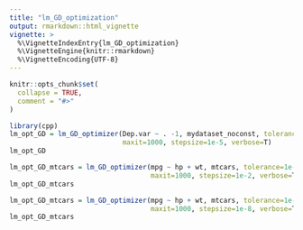 ```yaml
---
title: "lm_GD_optimization"
output: rmarkdown::html_vignette
vignette: >
  %\VignetteIndexEntry{lm_GD_optimization}
  %\VignetteEngine{knitr::rmarkdown}
  %\VignetteEncoding{UTF-8}
---
```


```r
knitr::opts_chunk$set(
  collapse = TRUE,
  comment = "#>"
)
```

```r
library(cpp)
lm_opt_GD = lm_GD_optimizer(Dep.var ~ . -1, mydataset_noconst, tolerance=1e-3, 
                            maxit=1000, stepsize=1e-5, verbose=T)
lm_opt_GD

lm_opt_GD_mtcars = lm_GD_optimizer(mpg ~ hp + wt, mtcars, tolerance=1e-3, 
                                   maxit=1000, stepsize=1e-2, verbose=T)
lm_opt_GD_mtcars 

lm_opt_GD_mtcars = lm_GD_optimizer(mpg ~ hp + wt, mtcars, tolerance=1e-3,
                                   maxit=1000, stepsize=1e-8, verbose=T)
lm_opt_GD_mtcars 

```
